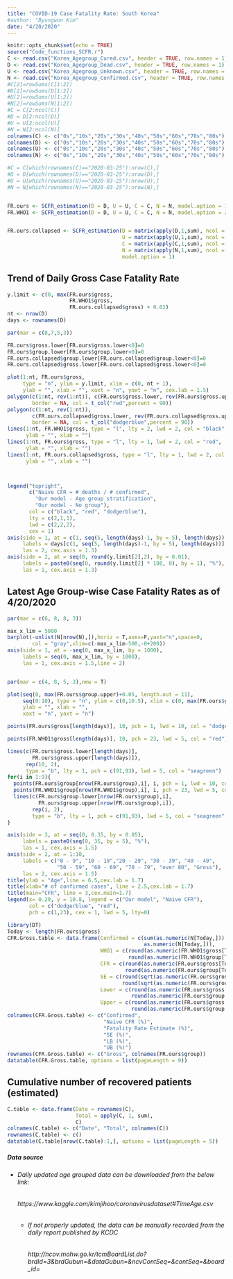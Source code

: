 ```yaml
---
title: "COVID-19 Case Fatality Rate: South Korea"
#author: "Byungwon Kim"
date: "4/20/2020"
---
```

  
```r
knitr::opts_chunk$set(echo = TRUE)
source("Code_functions_SCFR.r")
C <- read.csv("Korea_Agegroup_Cured.csv", header = TRUE, row.names = 1)
D <- read.csv("Korea_Agegroup_Dead.csv", header = TRUE, row.names = 1)
U <- read.csv("Korea_Agegroup_Unknown.csv", header = TRUE, row.names = 1)
N <- read.csv("Korea_Agegroup_Confirmed.csv", header = TRUE, row.names = 1)
#C[2]=rowSums(C[1:2])
#D[2]=rowSums(D[1:2])
#U[2]=rowSums(U[1:2])
#N[2]=rowSums(N[1:2])
#C = C[2:ncol(C)]
#D = D[2:ncol(D)]
#U = U[2:ncol(U)]
#N = N[2:ncol(N)]
colnames(C) <- c("0s","10s","20s","30s","40s","50s","60s","70s","80s")
colnames(D) <- c("0s","10s","20s","30s","40s","50s","60s","70s","80s")
colnames(U) <- c("0s","10s","20s","30s","40s","50s","60s","70s","80s")
colnames(N) <- c("0s","10s","20s","30s","40s","50s","60s","70s","80s")

#C = C[which(rownames(C)=="2020-03-25"):nrow(C),]
#D = D[which(rownames(D)=="2020-03-25"):nrow(D),]
#U = U[which(rownames(U)=="2020-03-25"):nrow(U),]
#N = N[which(rownames(N)=="2020-03-25"):nrow(N),]


FR.ours <- SCFR_estimation(D = D, U = U, C = C, N = N, model.option = 1)
FR.WHO1 <- SCFR_estimation(D = D, U = U, C = C, N = N, model.option = 2)


FR.ours.collapsed <- SCFR_estimation(D = matrix(apply(D,1,sum), ncol = 1),
                                     U = matrix(apply(U,1,sum), ncol = 1),
                                     C = matrix(apply(C,1,sum), ncol = 1),
                                     N = matrix(apply(N,1,sum), ncol = 1), 
                                     model.option = 1)


```

## Trend of Daily Gross Case Fatality Rate

```r
y.limit <- c(0, max(FR.ours$gross,
                    FR.WHO1$gross, 
                    FR.ours.collapsed$gross) + 0.02)
nt <- nrow(D)
days <- rownames(D)

par(mar = c(8,7,5,3))

FR.ours$gross.lower[FR.ours$gross.lower<0]=0
FR.ours$group.lower[FR.ours$group.lower<0]=0
FR.ours.collapsed$group.lower[FR.ours.collapsed$group.lower<0]=0
FR.ours.collapsed$gross.lower[FR.ours.collapsed$gross.lower<0]=0

plot(1:nt, FR.ours$gross, 
     type = "n", ylim = y.limit, xlim = c(0, nt + 1),
     ylab = "", xlab = "", xaxt = "n", yaxt = "n", cex.lab = 1.5)
polygon(c(1:nt, rev(1:nt)), c(FR.ours$gross.lower, rev(FR.ours$gross.upper)), 
        border = NA, col = t_col("red",percent = 90))
polygon(c(1:nt, rev(1:nt)), 
        c(FR.ours.collapsed$gross.lower, rev(FR.ours.collapsed$gross.upper)), 
        border = NA, col = t_col("dodgerblue",percent = 90))
lines(1:nt, FR.WHO1$gross, type = "l", lty = 2, lwd = 2, col = "black",
      ylab = "", xlab = "")
lines(1:nt, FR.ours$gross, type = "l", lty = 1, lwd = 2, col = "red",
      ylab = "", xlab = "")
lines(1:nt, FR.ours.collapsed$gross, type = "l", lty = 1, lwd = 2, col = "dodgerblue",
      ylab = "", xlab = "")



legend("topright", 
       c("Naive CFR = # deaths / # confirmed", 
         "Our model - Age group stratification",
         "Our model - No group"), 
       col = c("black", "red", "dodgerblue"), 
       lty = c(2,1,1),
       lwd = c(2,2,2),
       cex = 1)
axis(side = 1, at = c(1, seq(5, length(days)-1, by = 5), length(days)),
     labels = days[c(1, seq(5, length(days)-1, by = 5), length(days))],
     las = 2, cex.axis = 1.3)
axis(side = 2, at = seq(0, round(y.limit[2],2), by = 0.01),
     labels = paste0(seq(0, round(y.limit[2] * 100, 0), by = 1), "%"),
     las = 1, cex.axis = 1.3)

```

## Latest Age Group-wise Case Fatality Rates as of 4/20/2020
```r
par(mar = c(6, 8, 8, 3))

max_x_lim = 5000
barplot(-unlist(N[nrow(N),]),horiz = T,axes=F,yaxt="n",space=0,
        col = "gray",xlim=c(-max_x_lim-500,-0+200))
axis(side = 1, at = -seq(0, max_x_lim, by = 1000),
     labels = seq(0, max_x_lim, by = 1000),
     las = 1, cex.axis = 1.5,line = 2)


par(mar = c(4, 8, 5, 3),new = T)

plot(seq(0, max(FR.ours$group.upper)+0.05, length.out = 11),
     seq(0:10), type = "n", ylim = c(0,10.5), xlim = c(0, max(FR.ours$group.upper)+0.05),
     ylab = "", xlab = "", 
     xaxt = "n", yaxt = "n")

points(FR.ours$gross[length(days)], 10, pch = 1, lwd = 10, col = "dodgerblue")

points(FR.WHO1$gross[length(days)], 10, pch = 23, lwd = 5, col = "red")

lines(c(FR.ours$gross.lower[length(days)],
        FR.ours$gross.upper[length(days)]),
      rep(10, 2),
      type = "b", lty = 1, pch = c(91,93), lwd = 5, col = "seagreen")
for(i in 1:9){
  points(FR.ours$group[nrow(FR.ours$group),i], i, pch = 1, lwd = 10, col = "dodgerblue")
  points(FR.WHO1$group[nrow(FR.WHO1$group),i], i, pch = 23, lwd = 5, col = "red")
  lines(c(FR.ours$group.lower[nrow(FR.ours$group),i], 
          FR.ours$group.upper[nrow(FR.ours$group),i]),
        rep(i, 2), 
        type = "b", lty = 1, pch = c(91,93), lwd = 5, col = "seagreen")
}

axis(side = 3, at = seq(0, 0.35, by = 0.05),
     labels = paste0(seq(0, 35, by = 5), "%"),
     las = 1, cex.axis = 1.5)
axis(side = 2, at = 1:10,
     labels = c("0 - 9", "10 - 19","20 - 29", "30 - 39", "40 - 49",
                "50 - 59", "60 - 69", "70 - 79", "over 80", "Gross"),
     las = 2, cex.axis = 1.5)
title(ylab = "Age",line = 6.5,cex.lab = 1.7)
title(xlab="# of confirmed cases", line = 2.5,cex.lab = 1.7)
title(main="CFR", line = 3,cex.main=1.7)
legend(x= 0.29, y = 10.8, legend = c("Our model", "Naive CFR"),
       col = c("dodgerblue", "red"),
       pch = c(1,23), cex = 1, lwd = 5, lty=0)
```


```r
library(DT)
Today <- length(FR.ours$gross)
CFR.Gross.table <- data.frame(Confirmed = c(sum(as.numeric(N[Today,])),
                                            as.numeric(N[Today,])),
                              WHO1 = c(round(as.numeric(FR.WHO1$gross[Today])*100,2),
                                       round(as.numeric(FR.WHO1$group[Today,])*100,2)),
                              CFR = c(round(as.numeric(FR.ours$gross[Today]) * 100, 2),
                                      round(as.numeric(FR.ours$group[Today,]) * 100, 2)),
                              SE = c(round(sqrt(as.numeric(FR.ours$gross.variance[Today])) * 100, 2),
                                     round(sqrt(as.numeric(FR.ours$group.variance[Today,])) * 100, 2)),
                              Lower = c(round(as.numeric(FR.ours$gross.lower[Today]) * 100, 2),
                                        round(as.numeric(FR.ours$group.lower[Today,]) * 100, 2)),
                              Upper = c(round(as.numeric(FR.ours$gross.upper[Today]) * 100, 2),
                                        round(as.numeric(FR.ours$group.upper[Today,]) * 100, 2)))
colnames(CFR.Gross.table) <- c("Confirmed",
                               "Naive CFR (%)",
                               "Fatality Rate Estimate (%)", 
                               "SE (%)", 
                               "LB (%)", 
                               "UB (%)")
rownames(CFR.Gross.table) <- c("Gross", colnames(FR.ours$group))
datatable(CFR.Gross.table, options = list(pageLength = 9))
```

## Cumulative number of recovered patients (estimated)

```r
C.table <- data.frame(Date = rownames(C),
                      Total = apply(C, 1, sum),
                      C)
colnames(C.table) <- c("Date", "Total", colnames(C))
rownames(C.table) <- c()
datatable(C.table[nrow(C.table):1,], options = list(pageLength = 5))
```

##### *Data source*
* ###### *Daily updated age grouped data can be downloaded from the below link:*
  ###### https://www.kaggle.com/kimjihoo/coronavirusdataset#TimeAge.csv
  * ###### *If not properly updated, the data can be manually recorded from the daily report published by KCDC*
  ###### http://ncov.mohw.go.kr/tcmBoardList.do?brdId=3&brdGubun=&dataGubun=&ncvContSeq=&contSeq=&board_id=
